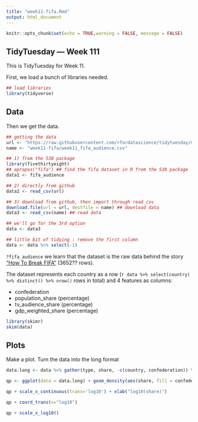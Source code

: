 ```yaml
---
title: "week11-fifa.Rmd"
output: html_document
---
```


```r
knitr::opts_chunk$set(echo = TRUE,warning = FALSE, message = FALSE)

```



## TidyTuesday --- Week 111

This is TidyTuesday for Week 11.

First, we load a bunch of libraries needed.

```r
## load libraries
library(tidyverse)
```

## Data

Then we get the data.
```r
## getting the data
url <- "https://raw.githubusercontent.com/rfordatascience/tidytuesday/master/data/week11_fifa_audience.csv" ## click on "raw"
name <- "week11-fifa/week11_fifa_audience.csv"

## 1) from the 538 package
library(fivethirtyeight)
## apropos("fifa") ## find the fifa dataset in R from the 538 package
data1 <- fifa_audience

## 2) directly from github
data2 <- read_csv(url) 

## 3) download from github, then import through read_csv
download.file(url = url, destfile = name) ## download data
data3 <- read_csv(name) ## read data

## we'll go for the 3rd option
data <- data3

## little bit of tidying : remove the first column
data <- data %>% select(-1)

```

`?fifa_audience` we learn that the dataset is the raw data behind the story ["How To Break FIFA"](https://fivethirtyeight.com/features/how-to-break-fifa/) (3652?? rows).

The dataset represents each country as a row (`r data %>% select(country) %>% distinct() %>% nrow()` rows in total) and 4 features as columns:

- confederation
- population_share (percentage)
- tv_audience_share (percentage)
- gdp_weighted_share (percentage)

```r
library(skimr)
skim(data)

```

## Plots

Make a plot. Turn the data into the long format

```r

data.long <- data %>% gather(type, share, -c(country, confederation)) %>% mutate(type = str_remove_all(type, "_share"))

```

```r

qp <- ggplot(data = data.long) + geom_density(aes(share, fill = confederation), color = NA, alpha=I(0.4)) + facet_grid(.~type)+theme_bw()

qp + scale_x_continuous(trans='log10') + xlab("log10(share)")

qp + coord_trans(x="log10")

qp + scale_x_log10()


```

```r



```
